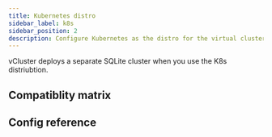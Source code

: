 ```yaml
---
title: Kubernetes distro
sidebar_label: k8s
sidebar_position: 2
description: Configure Kubernetes as the distro for the virtual cluster.
---
```



<DefaultDistroNote/>

vCluster deploys a separate SQLite cluster when you use the K8s distriubtion.

## Compatiblity matrix

<K8sCompat/>

## Config reference

<DistroK8s/>